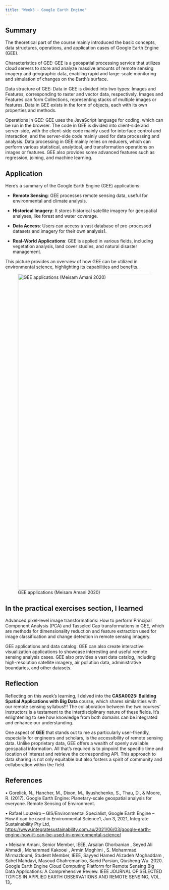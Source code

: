 ```yaml
---
title: "Week5 - Google Earth Engine"
---
```


## **Summary**

The theoretical part of the course mainly introduced the basic concepts, data structures, operations, and application cases of Google Earth Engine (GEE).

Characteristics of GEE: GEE is a geospatial processing service that utilizes cloud servers to store and analyze massive amounts of remote sensing imagery and geographic data, enabling rapid and large-scale monitoring and simulation of changes on the Earth's surface.

Data structure of GEE: Data in GEE is divided into two types: Images and Features, corresponding to raster and vector data, respectively. Images and Features can form Collections, representing stacks of multiple images or features. Data in GEE exists in the form of objects, each with its own properties and methods.

Operations in GEE: GEE uses the JavaScript language for coding, which can be run in the browser. The code in GEE is divided into client-side and server-side, with the client-side code mainly used for interface control and interaction, and the server-side code mainly used for data processing and analysis. Data processing in GEE mainly relies on reducers, which can perform various statistical, analytical, and transformation operations on images or features. GEE also provides some advanced features such as regression, joining, and machine learning.

## Application

Here’s a summary of the Google Earth Engine (GEE) applications:

-   **Remote Sensing**: GEE processes remote sensing data, useful for environmental and climate analysis.

-   **Historical Imagery**: It stores historical satellite imagery for geospatial analyses, like forest and water coverage.

-   **Data Access**: Users can access a vast database of pre-processed datasets and imagery for their own analysis1.

-   **Real-World Applications**: GEE is applied in various fields, including vegetation analysis, land cover studies, and natural disaster management.

This picture provides an overview of how GEE can be utilized in environmental science, highlighting its capabilities and benefits.

![GEE applications (Meisam Amani 2020)](images/clipboard-2121080514.png){fig-align="center" width="1000"}

## In the practical exercises section, I learned

Advanced pixel-level image transformations: How to perform Principal Component Analysis (PCA) and Tasseled Cap transformations in GEE, which are methods for dimensionality reduction and feature extraction used for image classification and change detection in remote sensing imagery.

GEE applications and data catalog: GEE can also create interactive visualization applications to showcase interesting and useful remote sensing analysis cases. GEE also provides a vast data catalog, including high-resolution satellite imagery, air pollution data, administrative boundaries, and other datasets.

## Reflection

Reflecting on this week’s learning, I delved into the **CASA0025: Building Spatial Applications with Big Data** course, which shares similarities with our remote sensing syllabus!!! The collaboration between the two courses’ instructors is a testament to the interdisciplinary nature of these fields. It’s enlightening to see how knowledge from both domains can be integrated and enhance our understanding.

One aspect of **GEE** that stands out to me as particularly user-friendly, especially for engineers and scholars, is the accessibility of remote sensing data. Unlike proprietary data, GEE offers a wealth of openly available geospatial information. All that’s required is to pinpoint the specific time and location of interest and retrieve the corresponding API. This approach to data sharing is not only equitable but also fosters a spirit of community and collaboration within the field.

## References

• Gorelick, N., Hancher, M., Dixon, M., Ilyushchenko, S., Thau, D., & Moore, R. (2017). Google Earth Engine: Planetary-scale geospatial analysis for everyone. Remote Sensing of Environment.

• Rafael Louzeiro – GIS/Environmental Specialist, Google Earth Engine – How it can be used in Environmental Science1, Jun 3, 2021, Integrate Sustainability Pty Ltd, <https://www.integratesustainability.com.au/2021/06/03/google-earth-engine-how-it-can-be-used-in-environmental-science/>

• Meisam Amani, Senior Member, IEEE, Arsalan Ghorbanian , Seyed Ali Ahmadi , Mohammad Kakooei , Armin Moghimi , S. Mohammad Mirmazloumi, Student Member, IEEE, Sayyed Hamed Alizadeh Moghaddam , Sahel Mahdavi, Masoud Ghahremanloo, Saeid Parsian, Qiusheng Wu. 2020. Google Earth Engine Cloud Computing Platform for Remote Sensing Big Data Applications: A Comprehensive Review. IEEE JOURNAL OF SELECTED TOPICS IN APPLIED EARTH OBSERVATIONS AND REMOTE SENSING, VOL. 13,.
